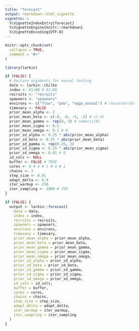 ```yaml
---
title: "forecast"
output: rmarkdown::html_vignette
vignette: >
  %\VignetteIndexEntry{forecast}
  %\VignetteEngine{knitr::rmarkdown}
  %\VignetteEncoding{UTF-8}
---
```


```r
knitr::opts_chunk$set(
  collapse = TRUE,
  comment = "#>"
)
```

```r
library(larkin)
```

```r
if (FALSE) {
  # Declare arguments for manual testing
  data <- larkin::chilko
  index <- 61:68 # 61:68
  recruits <- "recruits"
  spawners <- "spawners"
  environs <- c("flow", "pdo", "npgo_annual") # character(0)
  timevary <- FALSE
  prior_mean_alpha <- 2
  prior_mean_beta <- c(-8, -6, -4, -2) # c(-4)
  prior_mean_gamma <- rep(0, 3) # numeric(0)
  prior_mean_sigma <- 0.5
  prior_mean_omega <- 0.1 # 0
  prior_sd_alpha <- 0.25 * abs(prior_mean_alpha)
  prior_sd_beta <- 0.25 * abs(prior_mean_beta)
  prior_sd_gamma <- rep(0.25, 3)
  prior_sd_sigma <- 0.25 * abs(prior_mean_sigma)
  prior_sd_omega <- 0.01 # 0
  id_cols <- NULL
  buffer <- FALSE # TRUE
  cores <- 4 # 4 # 1 # 4 # 1
  chains <- 3
  step_size <- 0.01
  adapt_delta <- 0.9
  iter_warmup <- 250
  iter_sampling <- 2000 # 750
}


```


```r
if (FALSE) {
  output <- larkin::forecast(
    data = data,
    index = index,
    recruits = recruits,
    spawners = spawners,
    environs = environs,
    timevary = timevary,
    prior_mean_alpha = prior_mean_alpha,
    prior_mean_beta = prior_mean_beta,
    prior_mean_gamma = prior_mean_gamma,
    prior_mean_sigma = prior_mean_sigma,
    prior_mean_omega = prior_mean_omega,
    prior_sd_alpha = prior_sd_alpha,
    prior_sd_beta = prior_sd_beta,
    prior_sd_gamma = prior_sd_gamma,
    prior_sd_sigma = prior_sd_sigma,
    prior_sd_omega = prior_sd_omega,
    id_cols = id_cols,
    buffer = buffer,
    cores = cores,
    chains = chains,
    step_size = step_size,
    adapt_delta = adapt_delta,
    iter_warmup = iter_warmup,
    iter_sampling = iter_sampling
  )
}



```
